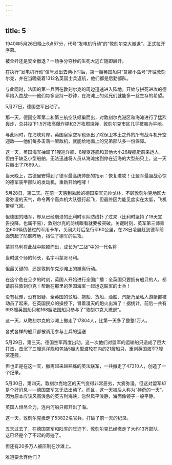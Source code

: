 ```yaml
---
---
---
```

title: 5
---



1940年5月26日晚上6点57分，代号“发电机行动”的“敦刻尔克大撤退”，正式拉开序幕。

被全歼还是安全撤退？一场争分夺秒的生死大逃亡随即展开。

在执行“发电机行动”信号发出去两小时后，第一艘英国船只“莫娜小岛号”开往敦刻尔克，并在当晚载着1312名英国士兵返航，他们都是后勤部队。

与此同时，法国的第一兵团在敦刻尔克的周边迅速进入阵地，开始与拼死进攻的德军陷入血战——他们每多坚持一秒钟，在海滩上的弟兄们就能多一丝生存的希望。

5月27日，德国空军出动了。

那一天，德国空军第二和第三航空队倾巢而出，对敦刻尔克港区和海滩进行了猛烈轰炸，总共投下1.5万枚高爆炸弹和3万枚燃烧弹，敦刻尔克市区几乎被夷为平地。

与此同时，在海峡对岸，英国皇家空军也派出了除保卫本土之外的所有战斗机升空迎敌——他们每多击落一架敌机，就能给地面上的兄弟部队多一份保障。

这一天，英国海军抽调了1艘巡洋舰、8艘驱逐舰和其他大小26艘舰艇前来运人，但由于缺乏小型船舶，无法迅速将人员从海滩接到停在近海的大型船只上，这一天只撤出了7669人。

当天晚上，古德里安得到了德军最高统帅部的指示：恢复进攻！让盟军最胆战心惊的德军装甲部队的发动机，重新开始咆哮！

5月28日，第二天。在前一天感到丢脸的德国空军元帅戈林，不顾敦刻尔克地区大雾弥漫的天气，命令两个轰炸机大队强行起飞，但最终因为能见度实在太低，飞机带弹飞回。

但德国的陆军，却从已经崩溃的比利时军队防线扑了过来（比利时坚持了19天宣告投降，也属不易），敦刻尔克的防线眼看就要被突破。关键时刻，英军第三师乘坐600辆伪装过的军用卡车，关闭大灯后急行军60公里，在28日凌晨赶到德军前面筑起了防御阵地，挡住了德军的进攻。

蒙哥马利在此战中脱颖而出，成长为“二战”中的一代名将



当时这个师的师长，名字叫蒙哥马利。

但最关键的，还是敦刻尔克沙滩上的撤离行动。

在这个危在旦夕的时刻，英国人开始进行全国广播：全英国只要拥有船只的人，都请前往敦刻尔克！帮助在那里的英国海军一起运送联军的士兵！

没有犹豫，没有迟疑，全英国的驳船、拖船、货船、渔船、汽艇乃至私人游艇都被动员了起来，在英国民众的操控下，冒着漫天的炮火出海了！据统计，前后一共有693艘英国船只和168艘法国船只参与了“敦刻尔克大撤退”。

这一天，从敦刻尔克的沙滩上撤走了17804人，比第一天多了整整1万人。

各式各样的船只都被调用参与士兵的运送



5月29日，第三天。德国空军再度出动。这一次他们对盟军的运输船只造成了巨大打击，击沉了三艘巡洋舰和包括5艘大型渡轮在内的21艘船只，重创英国海军7艘驱逐舰。

但也正是在这一天，撤离越来越熟练的英法联军，一共撤走了47310人，创造了一个纪录。

5月30日，第四天。敦刻尔克地区的天气变得非常恶劣，大雾弥漫。但这对盟军却是个好消息——德国空军又无法出动了。而且，这一天被后人称为“神奇的一天”，因为原本应该风高浪急的英吉利海峡，忽然风平浪静，海面像镜子一般平静。

英国人倾尽全力，连内河船只都开出了海。

这一天，敦刻尔克撤走了53822名官兵，打破了前一天的纪录。

五天过去了，在德国空军和陆军的压迫下，敦刻尔克已经撤走了大约13万部队，这已经是个了不起的奇迹了。

但还有20多万人被压制在沙滩上。

难道要舍弃他们？